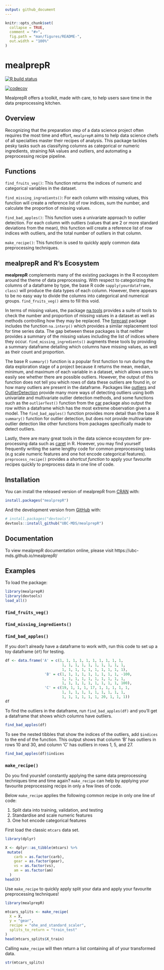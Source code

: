 ```yaml
---
output: github_document
---
```


<!-- README.md is generated from README.Rmd. Please edit that file -->

```r
knitr::opts_chunk$set(
  collapse = TRUE,
  comment = "#>",
  fig.path = "man/figures/README-",
  out.width = "100%"
)
```


# mealprepR

<!-- badges: start -->

[![R build status](https://github.com/UBC-MDS/mealprepR/workflows/R-CMD-check/badge.svg)](https://github.com/UBC-MDS/mealprepR/actions) 

[![codecov](https://codecov.io/gh/UBC-MDS/mealprepR/branch/master/graph/badge.svg)](https://codecov.io/gh/UBC-MDS/mealprepR)


<!-- badges: end -->

MealprepR offers a toolkit, made with care, to help users save time in the data preprocessing kitchen.

## Overview

Recognizing that the preparation step of a data science project often requires the most time and effort, `mealprepR` aims to help data science chefs of all specialties master their recipes of analysis. This package tackles pesky tasks such as classifying columns as categorical or numeric ingredients, straining NA values and outliers, and automating a preprocessing recipe pipeline.

## Functions

`find_fruits_veg()`: This function returns the indices of numeric and categorical variables in the dataset.

`find_missing_ingredients()`: For each column with missing values, this function will create a reference list of row indices, sum the number, and calculate the proportion of missing values.

`find_bad_apples()`: This function uses a univariate approach to outlier detection. For each column with outliers (values that are 2 or more standard deviations from the mean), this function will create a reference list of row indices with outliers, and the total number of outliers in that column.

`make_recipe()`: This function is used to quickly apply common data preprocessing techniques.

## mealprepR and R's Ecosystem

**mealprepR** complements many of the existing packages in the R ecosystem around the theme of data preprocessing. With respect to categorizing the columns of a dataframe by type, the base R code `sapply(yourdataframe, class)` will produce the data types of each column. However, there appears to be no easy way to divide the columns into categorical and numerical groups. `find_fruits_veg()` aims to fill this void.  

In terms of missing values, the package [na.tools](https://cran.r-project.org/web/packages/na.tools/na.tools.pdf) provides a suite of tools to check the number and proportion of missing values in a dataset as well as methods controlling how they may be replaced. The [forecast](https://cloud.r-project.org/web/packages/forecast/forecast.pdf) package includes the function `na.interp()` which provides a similar replacement tool for time series data. The gap between these packages is that neither provides a summary of the missing values including the list of indices where they occur. `find_missing_ingredients()` augments these tools by providing a summary dataframe detailing which columns have missing values, as well as their count and proportion.

The base R `summary()` function is a popular first function to run during the data exploration stage of a project because it returns the mean, median, minimum, and maximum of each variable in a dataset, which allows users to easily see whether there are possible outliers. However, the output of this function does not tell you which rows of data these outliers are found in, or how many outliers are present in the dataframe. Packages like [outliers](https://cran.r-project.org/web/packages/outliers/outliers.pdf) and [OutlierDetection](https://cran.r-project.org/web/packages/OutlierDetection/OutlierDetection.pdf) provide many more ways of detecting outliers using both univariate and multivariate outlier detection methods, and some functions such as the `outlierTest()` function from the [car](https://cran.r-project.org/web/packages/car/car.pdf) package also output the row within a dataframe which has the most extreme observation given a model. The `find_bad_apples()` function provides more detail than the base R `summary()` function for outlier detection, but does not provide multivariate outlier detection like other functions from packages specifically made to detect outliers.

Lastly, there are many great tools in the data science ecosystem for pre-processing data such as [caret](https://cran.r-project.org/web/packages/caret/caret.pdf) in R. However, you may find yourself frequently writing the same lengthy code for common preprocessing tasks (e.g scale numeric features and one hot encode categorical features). `preprocess_recipe()` provides a _shortcut function_ to apply your favourite recipes quickly to preprocess data in one line of code.


## Installation

You can install the released version of mealprepR from
[CRAN](https://CRAN.R-project.org) with:

``` r
install.packages("mealprepR")
```

And the development version from [GitHub](https://github.com/) with:

``` r
# install.packages("devtools")
devtools::install_github("UBC-MDS/mealprepR")
```

## Documentation  

To view mealprepR documentation online, please visit https://ubc-mds.github.io/mealprepR/

## Examples

To load the package:
```r
library(mealprepR)
library(devtools)
load_all()
```

### `find_fruits_veg()`

### `find_missing_ingredients()`

### `find_bad_apples()`

If you don't already have a dataframe to work with, run this code to set up a toy dataframe (`df`) for testing.
```r
df <- data.frame('A' = c(1, 1, 1, 1, 1, 1, 1, 1, 1, 1,
                          1, 1, 1, 1, 1, 1, 1, 1, 1, 1,
                          1, 1, 1, 1, 1, 1, 1, 1, 1, 1),
                  'B' = c(1, 1, 1, 1, 1, 1, 1, 1, 1, -100,
                          1, 1, 1, 1, 1, 1, 1, 1, 1, 1,
                          1, 1, 1, 1, 1, 1, 1, 1, 1, 100),
                  'C' = c(19, 1, 1, 1, 17, 1, 1, 1, 1, 1,
                          1, 1, 1, 1, 1, 1, 1, 1, 1, 1,
                          1, 1, 1, 1, 1, 1, 20, 1, 1, 1))
df
```

To find the outliers in the dataframe, run `find_bad_apples(df)` and you'll get a dataframe that shows which columns have outliers.
```r
find_bad_apples(df)
```


To see the nested tibbles that show the indices of the outliers, add `$indices` to the end of the function. This output shows that column 'B' has outliers in rows 10 and 30, and column 'C' has outliers in rows 1, 5, and 27.
```r
find_bad_apples(df)$indices
```

### `make_recipe()`

Do you find yourslef constantly applying the same data preprocessing techniques time and time again? `make_recipe` can help by applying your favourite preprocessing recips in only a few lines of code.

Below `make_recipe` applies the following common recipe in only one line of code:

1. Split data into training, validation, and testing
2. Standardise and scale numeric features
3. One hot encode categorical features

First load the classic `mtcars` data set.

```r
library(dplyr)

X <- dplyr::as_tibble(mtcars) %>%
 mutate(
    carb = as.factor(carb),
    gear = as.factor(gear),
    vs = as.factor(vs),
    am = as.factor(am)
  )
head(X)
```

Use `make_recipe` to quickly apply split your data and apply your favourite preprocessing techniques!

```r
library(mealprepR)

mtcars_splits <- make_recipe(
  X = X, 
  y = "gear", 
  recipe = "ohe_and_standard_scaler", 
  splits_to_return = "train_test"
)
head(mtcars_splits$X_train)
```

Calling `make_recipe` will then return a list containing all of your transformed data.

```r
str(mtcars_splits)
```




